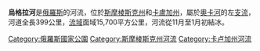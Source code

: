 {{Infobox River
  | river_name      = 烏格拉河
  | image_name      = Ugra River.jpg
  | image_size      =
  | caption         = 
  | origin          = 
  | mouth           = [[奧卡河|奧卡河]]
  | basin_countries = {{flag|Russia}}
  | length          = 339公里
  | elevation       = 
  | mouth_elevation = 
  | discharge       = 每秒85.2立方米
  | watershed       = 15,700平方公里
}}

'''烏格拉河'''是[[俄羅斯|俄羅斯]]的河流，位於[[斯摩棱斯克州|斯摩棱斯克州]]和[[卡盧加州|卡盧加州]]，屬於[[奧卡河|奧卡河]]的左[[支流|支流]]，河道全長399公里，[[流域|流域]]面域15,700平方公里，河流從11月至1月初結冰。

[[Category:俄羅斯國家公園|Category:俄羅斯國家公園]]
[[Category:斯摩棱斯克州河流|Category:斯摩棱斯克州河流]]
[[Category:卡卢加州河流|Category:卡卢加州河流]]

{{俄羅斯地理小作品}}